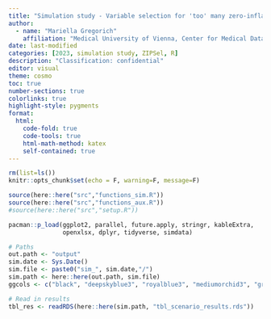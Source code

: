 ```yaml
---
title: "Simulation study - Variable selection for 'too' many zero-inflated predictors (ZIPSel)"
author:
  - name: "Mariella Gregorich"
    affiliation: "Medical University of Vienna, Center for Medical Data Science"
date: last-modified
categories: [2023, simulation study, ZIPSel, R]
description: "Classification: confidential"
editor: visual
theme: cosmo
toc: true  
number-sections: true
colorlinks: true
highlight-style: pygments
format:
  html: 
    code-fold: true
    code-tools: true
    html-math-method: katex
    self-contained: true
---
```



```r
rm(list=ls())
knitr::opts_chunk$set(echo = F, warning=F, message=F)

source(here::here("src","functions_sim.R"))
source(here::here("src","functions_aux.R"))
#source(here::here("src","setup.R"))

pacman::p_load(ggplot2, parallel, future.apply, stringr, kableExtra,
               openxlsx, dplyr, tidyverse, simdata)

# Paths
out.path <- "output"
sim.date <- Sys.Date()
sim.file <- paste0("sim_", sim.date,"/")
sim.path <- here::here(out.path, sim.file)
ggcols <- c("black", "deepskyblue3", "royalblue3", "mediumorchid3", "grey45")

# Read in results
tbl_res <- readRDS(here::here(sim.path, "tbl_scenario_results.rds"))
```

